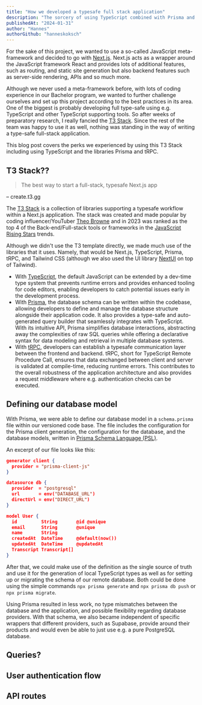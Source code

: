 ```yaml
---
title: "How we developed a typesafe full stack application"
description: "The sorcery of using TypeScript combined with Prisma and tRPC"
publishedAt: "2024-01-31"
author: "Hannes"
authorGithub: "hanneskoksch"
---
```


For the sake of this project, we wanted to use a so-called JavaScript meta-framework and decided to go with [Next.js](https://nextjs.org/). Next.js acts as a wrapper around the JavaScript framework React and provides lots of additional features, such as routing, and static site generation but also backend features such as server-side rendering, APIs and so much more.

Although we never used a meta-framework before, with lots of coding experience in our Bachelor program, we wanted to further challenge ourselves and set up this project according to the best practices in its area. One of the biggest is probably developing full type-safe using e.g. TypeScript and other TypeScript supporting tools. So after weeks of preparatory research, I really fancied the [T3 Stack](https://create.t3.gg/). Since the rest of the team was happy to use it as well, nothing was standing in the way of writing a type-safe full-stack application. 

This blog post covers the perks we experienced by using this T3 Stack including using TypeScript and the libraries Prisma and tRPC.

## T3 Stack??

> The best way to start a full-stack, typesafe Next.js app

– create.t3.gg

The [T3 Stack](https://create.t3.gg/) is a collection of libraries supporting a typesafe workflow within a Next.js application. The stack was created and made popular by coding influencer/YouTuber [Theo Browne](https://www.youtube.com/@t3dotgg) and in 2023 was ranked as the top 4 of the Back-end/Full-stack tools or frameworks in the [JavaScript Rising Stars](https://risingstars.js.org/2023/en#section-nodejs-framework) trends.

Although we didn't use the T3 template directly, we made much use of the libraries that it uses. Namely, that would be Next.js, TypeScript, Prisma, tRPC, and Tailwind CSS (although we also used the UI library [NextUI](https://nextui.org/) on top of Tailwind). 

* With [TypeScript](https://www.typescriptlang.org/), the default JavaScript can be extended by a dev-time type system that prevents runtime errors and provides enhanced tooling for code editors, enabling developers to catch potential issues early in the development process. 
* With [Prisma](https://www.prisma.io/), the database schema can be written within the codebase, allowing developers to define and manage the database structure alongside their application code. It also provides a type-safe and auto-generated query builder that seamlessly integrates with TypeScript. With its intuitive API, Prisma simplifies database interactions, abstracting away the complexities of raw SQL queries while offering a declarative syntax for data modeling and retrieval in multiple database systems.
* With [tRPC](https://trpc.io/), developers can establish a typesafe communication layer between the frontend and backend. tRPC, short for TypeScript Remote Procedure Call, ensures that data exchanged between client and server is validated at compile-time, reducing runtime errors. This contributes to the overall robustness of the application architecture and also provides a request middleware where e.g. authentication checks can be executed. 

## Defining our database model

With Prisma, we were able to define our database model in a `schema.prisma` file within our versioned code base. The file includes the configuration for the Prisma client generation, the configuration for the database, and the database models, written in [Prisma Schema Language (PSL)](https://www.prisma.io/docs/orm/prisma-schema/overview#syntax). 

An excerpt of our file looks like this:

```json
generator client {
  provider = "prisma-client-js"
}

datasource db {
  provider  = "postgresql"
  url       = env("DATABASE_URL")
  directUrl = env("DIRECT_URL")
}

model User {
  id         String       @id @unique
  email      String       @unique
  name       String
  createdAt  DateTime     @default(now())
  updatedAt  DateTime     @updatedAt
  Transcript Transcript[]
}
```

After that, we could make use of the definition as the single source of truth and use it for the generation of local TypeScript types as well as for setting up or migrating the schema of our remote database. Both could be done using the simple commands `npx prisma generate` and `npx prisma db push` or `npx prisma migrate`. 

Using Prisma resulted in less work, no type mismatches between the database and the application, and possible flexibility regarding database providers. With that schema, we also became independent of specific wrappers that different providers, such as Supabase, provide around their products and would even be able to just use e.g. a pure PostgreSQL database. 

## Queries?



## User authentication flow



## API routes



